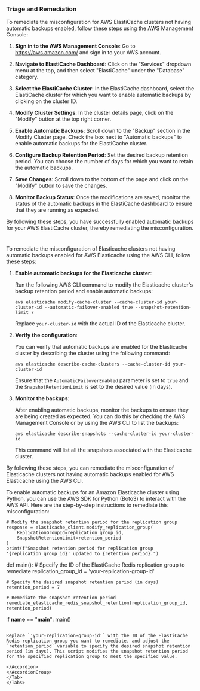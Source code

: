 
### Triage and Remediation
<Tabs>
<Tab title='Remediation'>

<AccordionGroup>
<Accordion title='Using Console' defaultOpen='true'>
To remediate the misconfiguration for AWS ElastiCache clusters not having automatic backups enabled, follow these steps using the AWS Management Console:

1. **Sign in to the AWS Management Console**: Go to https://aws.amazon.com/ and sign in to your AWS account.

2. **Navigate to ElastiCache Dashboard**: Click on the "Services" dropdown menu at the top, and then select "ElastiCache" under the "Database" category.

3. **Select the ElastiCache Cluster**: In the ElastiCache dashboard, select the ElastiCache cluster for which you want to enable automatic backups by clicking on the cluster ID.

4. **Modify Cluster Settings**: In the cluster details page, click on the "Modify" button at the top right corner.

5. **Enable Automatic Backups**: Scroll down to the "Backup" section in the Modify Cluster page. Check the box next to "Automatic backups" to enable automatic backups for the ElastiCache cluster.

6. **Configure Backup Retention Period**: Set the desired backup retention period. You can choose the number of days for which you want to retain the automatic backups.

7. **Save Changes**: Scroll down to the bottom of the page and click on the "Modify" button to save the changes.

8. **Monitor Backup Status**: Once the modifications are saved, monitor the status of the automatic backups in the ElastiCache dashboard to ensure that they are running as expected.

By following these steps, you have successfully enabled automatic backups for your AWS ElastiCache cluster, thereby remediating the misconfiguration.

#
</Accordion>

<Accordion title='Using CLI'>
To remediate the misconfiguration of Elasticache clusters not having automatic backups enabled for AWS Elasticache using the AWS CLI, follow these steps:

1. **Enable automatic backups for the Elasticache cluster**:
   
   Run the following AWS CLI command to modify the Elasticache cluster's backup retention period and enable automatic backups:
   ```
   aws elasticache modify-cache-cluster --cache-cluster-id your-cluster-id --automatic-failover-enabled true --snapshot-retention-limit 7
   ```
   Replace `your-cluster-id` with the actual ID of the Elasticache cluster.

2. **Verify the configuration**:
   
   You can verify that automatic backups are enabled for the Elasticache cluster by describing the cluster using the following command:
   ```
   aws elasticache describe-cache-clusters --cache-cluster-id your-cluster-id
   ```
   Ensure that the `AutomaticFailoverEnabled` parameter is set to `true` and the `SnapshotRetentionLimit` is set to the desired value (in days).

3. **Monitor the backups**:
   
   After enabling automatic backups, monitor the backups to ensure they are being created as expected. You can do this by checking the AWS Management Console or by using the AWS CLI to list the backups:
   ```
   aws elasticache describe-snapshots --cache-cluster-id your-cluster-id
   ```
   This command will list all the snapshots associated with the Elasticache cluster.

By following these steps, you can remediate the misconfiguration of Elasticache clusters not having automatic backups enabled for AWS Elasticache using the AWS CLI.
</Accordion>

<Accordion title='Using Python'>
To enable automatic backups for an Amazon Elasticache cluster using Python, you can use the AWS SDK for Python (Boto3) to interact with the AWS API. Here are the step-by-step instructions to remediate this misconfiguration:

    # Modify the snapshot retention period for the replication group
    response = elasticache_client.modify_replication_group(
        ReplicationGroupId=replication_group_id,
        SnapshotRetentionLimit=retention_period
    )
    print(f"Snapshot retention period for replication group '{replication_group_id}' updated to {retention_period}.")

def main():
    # Specify the ID of the ElastiCache Redis replication group to remediate
    replication_group_id = 'your-replication-group-id'

    # Specify the desired snapshot retention period (in days)
    retention_period = 7

    # Remediate the snapshot retention period
    remediate_elasticache_redis_snapshot_retention(replication_group_id, retention_period)

if __name__ == "__main__":
    main()
```

Replace `'your-replication-group-id'` with the ID of the ElastiCache Redis replication group you want to remediate, and adjust the `retention_period` variable to specify the desired snapshot retention period (in days). This script modifies the snapshot retention period for the specified replication group to meet the specified value.

</Accordion>
</AccordionGroup>
</Tab>
</Tabs>